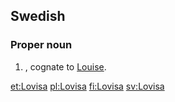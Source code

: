 ==Swedish==

===Proper noun===
{{head|sv}}

# {{given name|female|lang=sv}}, cognate to [[Louise]].

[[et:Lovisa]]
[[pl:Lovisa]]
[[fi:Lovisa]]
[[sv:Lovisa]]